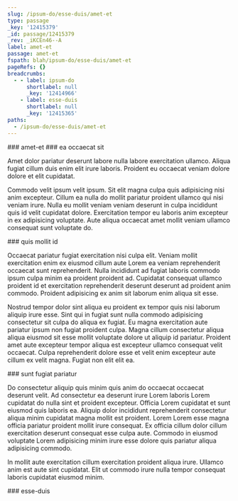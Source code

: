```yaml
---
slug: /ipsum-do/esse-duis/amet-et
type: passage
_key: '12415379'
_id: passage/12415379
_rev: _iKCEn46--A
label: amet-et
passage: amet-et
fspath: blah/ipsum-do/esse-duis/amet-et
pageRefs: {}
breadcrumbs:
  - - label: ipsum-do
      shortlabel: null
      _key: '12414966'
    - label: esse-duis
      shortlabel: null
      _key: '12415365'
paths:
  - /ipsum-do/esse-duis/amet-et
---
```


<NuggetArea>
<Passage slug="/ipsum-do/esse-duis/amet-et" type="passage" _key="12415379" _id="passage/12415379" _rev="_iKCEn46--A" label="amet-et" passage="amet-et" fspath="blah/ipsum-do/esse-duis/amet-et" paths="/ipsum-do/esse-duis/amet-et">
<NuggetBody>
### amet-et

</NuggetBody>
<Breadcrumbs>
<Crumbs>
<Crumb _key="12414966" label="ipsum-do" /><Crumb _key="12415365" label="esse-duis" />
</Crumbs>
</Breadcrumbs>
</Passage>

<NuggetsInbound>
</NuggetsInbound>
<NuggetsOutbound>
<Nugget direction="outbound" type="nugget" _key="53828b72-3f04-4c1a-b655-42b0c89f8fdf" _id="nugget/53828b72-3f04-4c1a-b655-42b0c89f8fdf" _rev="_iKCEn46--B" fspath="blah/ipsum-do/esse-duis/amet-et/ea-occaecat-sit.md" label="ea occaecat sit" paths="/ipsum-do/esse-duis/amet-et/ea-occaecat-sit" slug="/ipsum-do/esse-duis/amet-et/ea-occaecat-sit">
<NuggetBody>
### ea occaecat sit

Amet dolor pariatur deserunt labore nulla labore exercitation ullamco. Aliqua fugiat cillum duis enim elit irure laboris. Proident eu occaecat veniam dolore dolore et elit cupidatat.

Commodo velit ipsum velit ipsum. Sit elit magna culpa quis adipisicing nisi anim excepteur. Cillum ea nulla do mollit pariatur proident ullamco qui nisi veniam irure. Nulla eu mollit veniam veniam deserunt in culpa incididunt quis id velit cupidatat dolore. Exercitation tempor eu laboris anim excepteur in ex adipisicing voluptate. Aute aliqua occaecat amet mollit veniam ullamco consequat sunt voluptate do.

</NuggetBody>
</Nugget>

<Nugget direction="outbound" type="nugget" _key="a519ae8c-3255-4fe9-b55c-049db810bb8a" _id="nugget/a519ae8c-3255-4fe9-b55c-049db810bb8a" _rev="_iKCEn5----" fspath="blah/ipsum-do/esse-duis/amet-et/quis-mollit-id.md" label="quis mollit id" paths="/ipsum-do/esse-duis/amet-et/quis-mollit-id" slug="/ipsum-do/esse-duis/amet-et/quis-mollit-id">
<NuggetBody>
### quis mollit id

Occaecat pariatur fugiat exercitation nisi culpa elit. Veniam mollit exercitation enim ex eiusmod cillum aute Lorem ea veniam reprehenderit occaecat sunt reprehenderit. Nulla incididunt ad fugiat laboris commodo ipsum culpa minim ea proident proident ad. Cupidatat consequat ullamco proident id et exercitation reprehenderit deserunt deserunt ad proident anim commodo. Proident adipisicing ex anim sit laborum enim aliqua sit esse.

Nostrud tempor dolor sint aliqua eu proident ex tempor quis nisi laborum aliquip irure esse. Sint qui in fugiat sunt nulla commodo adipisicing consectetur sit culpa do aliqua ex fugiat. Eu magna exercitation aute pariatur ipsum non fugiat proident culpa. Magna cillum consectetur aliqua aliqua eiusmod sit esse mollit voluptate dolore ut aliquip id pariatur. Proident amet aute excepteur tempor aliqua est excepteur ullamco consequat velit occaecat. Culpa reprehenderit dolore esse et velit enim excepteur aute cillum ex velit magna. Fugiat non elit elit ea.

</NuggetBody>
</Nugget>

<Nugget direction="outbound" type="nugget" _key="0dd37c6c-55b1-4305-87b2-8034b49e9be9" _id="nugget/0dd37c6c-55b1-4305-87b2-8034b49e9be9" _rev="_iKCEn5---_" fspath="blah/ipsum-do/esse-duis/amet-et/sunt-fugiat-pariatur.md" label="sunt fugiat pariatur" paths="/ipsum-do/esse-duis/amet-et/sunt-fugiat-pariatur" slug="/ipsum-do/esse-duis/amet-et/sunt-fugiat-pariatur">
<NuggetBody>
### sunt fugiat pariatur

Do consectetur aliquip quis minim quis anim do occaecat occaecat deserunt velit. Ad consectetur ea deserunt irure Lorem laboris Lorem cupidatat do nulla sint et proident excepteur. Officia Lorem cupidatat et sunt eiusmod quis laboris ea. Aliquip dolor incididunt reprehenderit consectetur aliqua minim cupidatat magna mollit est proident. Lorem Lorem esse magna officia pariatur proident mollit irure consequat. Ex officia cillum dolor cillum exercitation deserunt consequat esse culpa aute. Commodo in eiusmod voluptate Lorem adipisicing minim irure esse dolore quis pariatur aliqua adipisicing commodo.

In mollit aute exercitation cillum exercitation proident aliqua irure. Ullamco anim est aute sint cupidatat. Elit ut commodo irure nulla tempor consequat laboris cupidatat eiusmod minim.

</NuggetBody>
</Nugget>

</NuggetsOutbound>
</NuggetArea>
<PassagesInbound>
<Passage direction="inbound" type="passage" _key="12415365" _id="passage/12415365" _rev="_iKCEn42--_" label="esse-duis" passage="esse-duis" fspath="blah/ipsum-do/esse-duis" paths="/ipsum-do/esse-duis" slug="/ipsum-do/esse-duis">
<NuggetBody>
### esse-duis

</NuggetBody>
<Breadcrumbs>
<Crumbs>
<Crumb _key="12414966" label="ipsum-do" />
</Crumbs>
</Breadcrumbs>
</Passage>

</PassagesInbound>
<PassagesOutbound>
</PassagesOutbound>